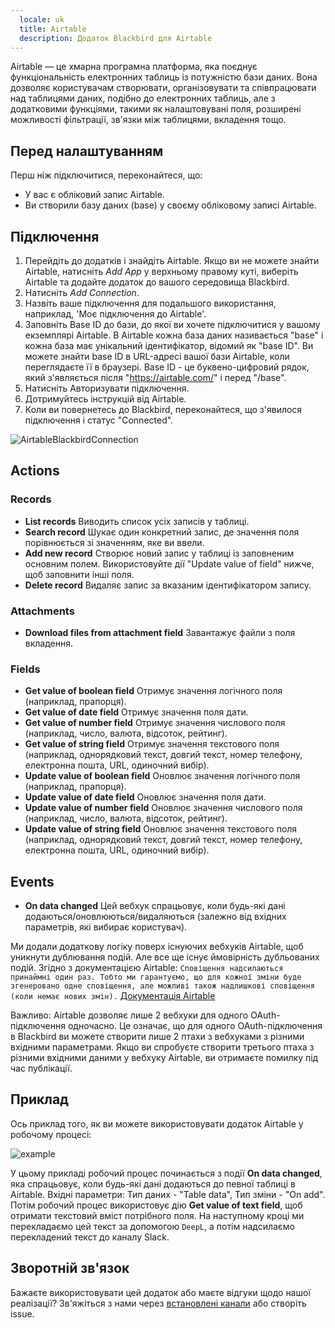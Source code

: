 ```yaml
---
  locale: uk
  title: Airtable
  description: Додаток Blackbird для Airtable
---
```


<LinkCard title="Переглянути на Github" target="_blank" href="https://github.com/bb-io/Airtable" icon="github" />

Airtable — це хмарна програмна платформа, яка поєднує функціональність електронних таблиць із потужністю бази даних. Вона дозволяє користувачам створювати, організовувати та співпрацювати над таблицями даних, подібно до електронних таблиць, але з додатковими функціями, такими як налаштовувані поля, розширені можливості фільтрації, зв'язки між таблицями, вкладення тощо.

## Перед налаштуванням

Перш ніж підключитися, переконайтеся, що:

- У вас є обліковий запис Airtable.
- Ви створили базу даних (base) у своєму обліковому записі Airtable.

## Підключення

1. Перейдіть до додатків і знайдіть Airtable. Якщо ви не можете знайти Airtable, натисніть _Add App_ у верхньому правому куті, виберіть Airtable та додайте додаток до вашого середовища Blackbird.
2. Натисніть _Add Connection_.
3. Назвіть ваше підключення для подальшого використання, наприклад, 'Моє підключення до Airtable'.
4. Заповніть Base ID до бази, до якої ви хочете підключитися у вашому екземплярі Airtable. В Airtable кожна база даних називається "base" і кожна база має унікальний ідентифікатор, відомий як "base ID". Ви можете знайти base ID в URL-адресі вашої бази Airtable, коли переглядаєте її в браузері. Base ID - це буквено-цифровий рядок, який з'являється після "https://airtable.com/" і перед "/base".
5. Натисніть Авторизувати підключення.
6. Дотримуйтесь інструкцій від Airtable.
7. Коли ви повернетесь до Blackbird, переконайтеся, що з'явилося підключення і статус "Connected".

![AirtableBlackbirdConnection](https://raw.githubusercontent.com/bb-io/Airtable/main/image/README/AirtableBlackbirdConnection.png)

## Actions

### Records

- **List records** Виводить список усіх записів у таблиці.
- **Search record** Шукає один конкретний запис, де значення поля порівнюється зі значенням, яке ви ввели.
- **Add new record** Створює новий запис у таблиці із заповненим основним полем. Використовуйте дії "Update value of field" нижче, щоб заповнити інші поля.
- **Delete record** Видаляє запис за вказаним ідентифікатором запису.

### Attachments

- **Download files from attachment field** Завантажує файли з поля вкладення.

### Fields

- **Get value of boolean field** Отримує значення логічного поля (наприклад, прапорця).
- **Get value of date field** Отримує значення поля дати.
- **Get value of number field** Отримує значення числового поля (наприклад, число, валюта, відсоток, рейтинг).
- **Get value of string field** Отримує значення текстового поля (наприклад, однорядковий текст, довгий текст, номер телефону, електронна пошта, URL, одиночний вибір).
- **Update value of boolean field** Оновлює значення логічного поля (наприклад, прапорця).
- **Update value of date field** Оновлює значення поля дати.
- **Update value of number field** Оновлює значення числового поля (наприклад, число, валюта, відсоток, рейтинг).
- **Update value of string field** Оновлює значення текстового поля (наприклад, однорядковий текст, довгий текст, номер телефону, електронна пошта, URL, одиночний вибір).

## Events

- **On data changed** Цей вебхук спрацьовує, коли будь-які дані додаються/оновлюються/видаляються (залежно від вхідних параметрів, які вибирає користувач).

Ми додали додаткову логіку поверх існуючих вебхуків Airtable, щоб уникнути дублювання подій. Але все ще існує ймовірність дубльованих подій.
Згідно з документацією Airtable: 
`Сповіщення надсилаються принаймні один раз. Тобто ми гарантуємо, що для кожної зміни буде згенеровано одне сповіщення, але можливі також надлишкові сповіщення (коли немає нових змін).`
[Документація Airtable](https://airtable.com/developers/web/api/webhooks-overview)

Важливо: Airtable дозволяє лише 2 вебхуки для одного OAuth-підключення одночасно. Це означає, що для одного OAuth-підключення в Blackbird ви можете створити лише 2 птахи з вебхуками з різними вхідними параметрами. Якщо ви спробуєте створити третього птаха з різними вхідними даними у вебхуку Airtable, ви отримаєте помилку під час публікації.

## Приклад 

Ось приклад того, як ви можете використовувати додаток Airtable у робочому процесі:

![example](https://raw.githubusercontent.com/bb-io/Airtable/main/image/README/example.png)

У цьому прикладі робочий процес починається з події **On data changed**, яка спрацьовує, коли будь-які дані додаються до певної таблиці в Airtable. Вхідні параметри: Тип даних - "Table data", Тип зміни - "On add". Потім робочий процес використовує дію **Get value of text field**, щоб отримати текстовий вміст потрібного поля. На наступному кроці ми перекладаємо цей текст за допомогою `DeepL`, а потім надсилаємо перекладений текст до каналу Slack.

## Зворотній зв'язок

Бажаєте використовувати цей додаток або маєте відгуки щодо нашої реалізації? Зв'яжіться з нами через [встановлені канали](https://www.blackbird.io/) або створіть issue.
